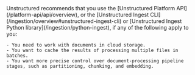 <Info>
    Unstructured recommends that you use the [Unstructured Platform API](/platform-api/api/overview), 
    or the [Unstructured Ingest CLI](/ingestion/overview#unstructured-ingest-cli) or 
    [Unstructured Ingest Python library](/ingestion/python-ingest), if any of the following apply 
    to you:
    
    - You need to work with documents in cloud storage.
    - You want to cache the results of processing multiple files in batches.
    - You want more precise control over document-processing pipeline stages, such as partitioning, chunking, and embedding.
</Info>
